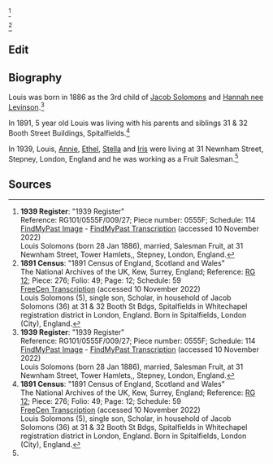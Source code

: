 <ref name="1939 Register">
'''1939 Register''':
"1939 Register"<br/>
Reference: RG101/0555F/009/27; Piece number: 0555F; Schedule: 114<br/>
[https://search.findmypast.co.uk/record?id=TNA%2FR39%2F0555%2F0555F%2F009&parentid=TNA%2FR39%2F0555%2F0555F%2F009%2F27 FindMyPast Image] - [https://www.findmypast.co.uk/transcript?id=TNA/R39/0555/0555F/009/27 FindMyPast Transcription] (accessed 10 November 2022)<br/>
Louis Solomons (born 28 Jan 1886), married, Salesman Fruit, at 31 Newnham Street, Tower Hamlets,, Stepney, London, England.
</ref>

<ref>
'''1891 Census''':
"1891 Census of England, Scotland and Wales"<br/>
The National Archives of the UK, Kew, Surrey, England; Reference: [https://discovery.nationalarchives.gov.uk/details/r/C13337 RG 12]; Piece: 276; Folio: 49; Page: 12; Schedule: 59<br/>
[https://www.freecen.org.uk/search_records/5db72488f4040b9e96edf7dd FreeCen Transcription] (accessed 10 November 2022)<br/>
Louis Solomons (5), single son, Scholar, in household of Jacob Solomons (36) at 31 & 32 Booth St Bdgs, Spitalfields in Whitechapel registration district in London, England. Born in Spitalfields, London (City), England.
</ref>


== Edit ==

== Biography ==
Louis was born in 1886 as the 3rd child of [[Solomons-288|Jacob Solomons]] and [[Levinson-273|Hannah nee Levinson]].<ref name="1939 Register">
'''1939 Register''':
"1939 Register"<br/>
Reference: RG101/0555F/009/27; Piece number: 0555F; Schedule: 114<br/>
[https://search.findmypast.co.uk/record?id=TNA%2FR39%2F0555%2F0555F%2F009&parentid=TNA%2FR39%2F0555%2F0555F%2F009%2F27 FindMyPast Image] - [https://www.findmypast.co.uk/transcript?id=TNA/R39/0555/0555F/009/27 FindMyPast Transcription] (accessed 10 November 2022)<br/>
Louis Solomons (born 28 Jan 1886), married, Salesman Fruit, at 31 Newnham Street, Tower Hamlets,, Stepney, London, England.
</ref>

In 1891, 5 year old Louis was living with his parents and siblings 31 & 32 Booth Street Buildings, Spitalfields.<ref>
'''1891 Census''':
"1891 Census of England, Scotland and Wales"<br/>
The National Archives of the UK, Kew, Surrey, England; Reference: [https://discovery.nationalarchives.gov.uk/details/r/C13337 RG 12]; Piece: 276; Folio: 49; Page: 12; Schedule: 59<br/>
[https://www.freecen.org.uk/search_records/5db72488f4040b9e96edf7dd FreeCen Transcription] (accessed 10 November 2022)<br/>
Louis Solomons (5), single son, Scholar, in household of Jacob Solomons (36) at 31 & 32 Booth St Bdgs, Spitalfields in Whitechapel registration district in London, England. Born in Spitalfields, London (City), England.
</ref>

In 1939, Louis, [[Levy-2761|Annie]], [[Solomons-268|Ethel]], [[Solomons-269|Stella]] and [[Solomons-266|Iris]] were living at 31 Newnham Street, Stepney, London, England and he was working as a Fruit Salesman.<ref name="1939 Register" /> 
== Sources ==
<references />